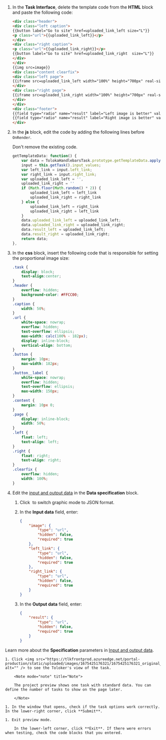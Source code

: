 1. In the **Task Interface**, delete the template code from the **HTML** block and paste the following code:

    ```html
    <div class="header">
    <div class="left caption">
    {{button label="Go to site" href=uploaded_link_left size="L"}}
    <p class="url">{{uploaded_link_left}}</p>
    </div>
    <div class="right caption">
    <p class="url">{{uploaded_link_right}}</p>
    {{button label="Go to site" href=uploaded_link_right  size="L"}}
    </div>
    </div>
    {{img src=image}}
    <div class="content clearfix">
    <div class="left page">
    {{iframe src=uploaded_link_left width="100%" height="700px" real-size=true screenshot=true}}
    </div>
    <div class="right page">
    {{iframe src=uploaded_link_right width="100%" height="700px" real-size=true screenshot=true}}
    </div>
    </div>
    <div class="footer">
    {{field type="radio" name="result" label="Left image is better" value="result_left" hotkey="1"}}
    {{field type="radio" name="result" label="Right image is better" value="result_right" hotkey="2"}}
    </div>
    ```

1. In the **js** block, edit the code by adding the following lines before `OnRender`.

    <Note mode="warning" title="Warning">

    Don't remove the existing code.

    </Note>

    ```javascript
    getTemplateData: function() {
        var data = TolokaHandlebarsTask.prototype.getTemplateData.apply(this, arguments),
        input = this.getTask().input_values;
        var left_link = input.left_link;
        var right_link = input.right_link;
        var uploaded_link_left = '',
        uploaded_link_right = ''
        if (Math.floor(Math.random() * 2)) {
            uploaded_link_left = left_link
            uploaded_link_right = right_link
        } else {
            uploaded_link_left = right_link
            uploaded_link_right = left_link
        }
        data.uploaded_link_left = uploaded_link_left;
        data.uploaded_link_right = uploaded_link_right;
        data.result_left = uploaded_link_left;
        data.result_right = uploaded_link_right;
        return data;
    },
    ```

1. In the **css** block, insert the following code that is responsible for setting the proportional image size:

    ```css
    .task {
        display: block;
        text-align:center;
    }
    .header {
        overflow: hidden;
        background-color: #FFCC00;
    }
    .caption {
        width: 50%;
    }
    .url {
        white-space: nowrap;
        overflow: hidden;
        text-overflow: ellipsis;
        max-width: calc(100% - 182px);
        display: inline-block;
        vertical-align: bottom;
    }
    .button {
        margin: 10px;
        max-width: 182px;
    }
    .button__label {
        white-space: nowrap;
        overflow: hidden;
        text-overflow: ellipsis;
        max-width: 150px;
    }
    .content {
        margin: 10px 0;
    }
    .page {
        display: inline-block;
        width: 50%;
    }
    .left {
        float: left;
        text-align: left;
    }
    .right {
        float: right;
        text-align: right;
    }
    .clearfix {
        overflow: hidden;
        width: 100%;
    }
    ```

1. Edit the [input and output data](/docs/glossary#input-output-data) in the **Data specification** block.

    1. Click <img src="https://tlkfrontprod.azureedge.net/portal-production/static/uploaded/images/1675425185879/1675425185879_original_svg.svg" alt="" /> to switch graphic mode to JSON format.

    1. In the **Input data** field, enter:

        ```json
        {
            "image": {
                "type": "url",
                "hidden": false,
                "required": true
            },
            "left_link": {
                "type": "url",
                "hidden": false,
                "required": true
            },
            "right_link": {
                "type": "url",
                "hidden": false,
                "required": true
            }
        }
        ```

    1. In the **Output data** field, enter:

        ```json
        {
            "result": {
                "type": "url",
                "hidden": false,
                "required": true
            }
        }
        ```

  Learn more about the **Specification** parameters in [Input and output data](/docs/guide/incoming).

    1. Click <img src="https://tlkfrontprod.azureedge.net/portal-production/static/uploaded/images/1675425176321/1675425176321_original_svg.svg" alt="" /> to see the Toloker's view of the task.

        <Note mode="note" title="Note">

        The project preview shows one task with standard data. You can define the number of tasks to show on the page later.

        </Note>

    1. In the window that opens, check if the task options work correctly. In the lower-right corner, click **Submit**.

    1. Exit preview mode.

        In the lower-left corner, click **Exit**. If there were errors when testing, check the code blocks that you entered.
